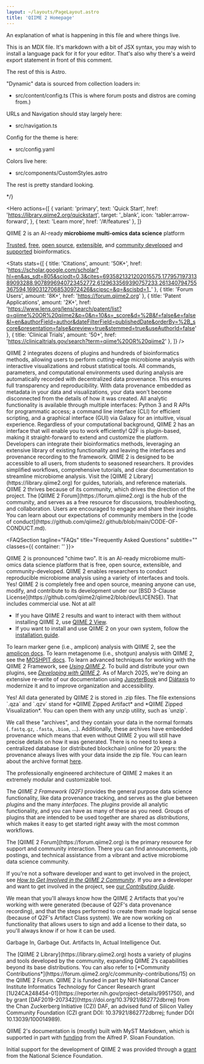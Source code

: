 ```yaml
---
layout: ~/layouts/PageLayout.astro
title: 'QIIME 2 Homepage'
---
```




An explanation of what is happening in this file and where things live.

This is an MDX file. It's markdown with a bit of JSX syntax, you may wish to
install a language pack for it for your editor. That's also why there's a weird
export statement in front of this comment.

The rest of this is Astro.

"Dynamic" data is sourced from collection loaders in:
  - src/content/config.ts
    (This is where forum posts and distros are coming from.)

URLs and Navigation should stay largely here:
  - src/navigation.ts

Config for the theme is here:
  - src/config.yaml

Colors live here:
  - src/components/CustomStyles.astro

The rest is pretty standard looking.

*/}


<Hero
  actions={[
    {
      variant: 'primary',
      text: 'Quick Start',
      href: 'https://library.qiime2.org/quickstart',
      target: '_blank',
      icon: 'tabler:arrow-forward',
    },
    { text: 'Learn more', href: '/#/features' },
  ]}
>
  <Fragment slot="title">

QIIME 2 is an AI-ready **microbiome multi-omics data science** platform

  </Fragment>
  <Fragment slot="subtitle">

[Trusted](https://scholar.google.com/scholar?hl=en&as_sdt=805&sciodt=0,3&cites=6935821321202015575,17795719731389093288,9078996940723452772,6129633569390757233,261340794755367594,16903127068530972426&scipsc=&q=&scisbd=1_),
[free](https://github.com/qiime2/qiime2/blob/dev/LICENSE),
[open source](https://github.com/qiime2),
[extensible](https://develop.qiime2.org),
and [community developed](https://library.qiime2.org)
and [supported](https://forum.qiime2.org/g/q2-mods) bioinformatics.

  </Fragment>
</Hero>


<Stats
  stats={[
    {
      title: 'Citations',
      amount: '50K+',
      href: 'https://scholar.google.com/scholar?hl=en&as_sdt=805&sciodt=0,3&cites=6935821321202015575,17795719731389093288,9078996940723452772,6129633569390757233,261340794755367594,16903127068530972426&scipsc=&q=&scisbd=1_'
    },
    {
      title: 'Forum Users',
      amount: '8K+',
      href: 'https://forum.qiime2.org'
    },
    {
      title: 'Patent Applications',
      amount: '2K+',
      href: 'https://www.lens.org/lens/search/patent/list?q=qiime%20OR%20qiime2&p=0&n=10&s=_score&d=%2B&f=false&e=false&l=en&authorField=author&dateFilterField=publishedDate&orderBy=%2B_score&presentation=false&preview=true&stemmed=true&useAuthorId=false'
    },
    {
      title: 'Clinical Trials',
      amount: '50+',
      href: 'https://clinicaltrials.gov/search?term=qiime%20OR%20qiime2'
    },
  ]}
/>


<Features
  id="/features"
  tagline="Features"
  title="Our users love these features"
  subtitle="The QIIME 2 Framework (Q2F) empowers researchers to conduct reproducible biological data science through a variety of interfaces and using diverse methods.">

  <FeatureItem title='Latest Methods' icon='tabler:microscope'>
QIIME 2 integrates dozens of plugins and hundreds of bioinformatics methods, allowing users to perform cutting-edge microbiome analysis with interactive visualizations and robust statistical tools.
  </FeatureItem>

  <FeatureItem title='Automated Provenance Recording' icon='tabler:history'>
All commands, parameters, and computational environments used during analysis are automatically recorded with decentralized data provenance.
This ensures full transparency and reproducibility.
With data provenance embedded as metadata in your data and visualizations, your data won't become disconnected from the details of how it was created.
  </FeatureItem>

  <FeatureItem title='Multiple Interfaces' icon='tabler:stack-2'>
All analytic functionality is available through multiple interfaces: Python 3 and R APIs for programmatic access; a command line interface (CLI) for efficient scripting, and a graphical interface (GUI) via Galaxy for an intuitive, visual experience.
Regardless of your computational background, QIIME 2 has an interface that will enable you to work efficiently!
  </FeatureItem>

  <FeatureItem title='Extensible' icon='tabler:hexagon-plus'>
Q2F is plugin-based, making it straight-forward to extend and customize the platform.
Developers can integrate their bioinformatics methods, leveraging an extensive library of existing functionality and leaving the interfaces and provenance recording to the framework.
  </FeatureItem>

  <FeatureItem title='Accessible' icon='tabler:book-2'>
QIIME 2 is designed to be accessible to all users, from students to seasoned researchers.
It provides simplified workflows, comprehensive tutorials, and clear documentation to streamline microbiome analysis.
Visit the [QIIME 2 Library](https://library.qiime2.org) for guides, tutorials, and reference materials.
  </FeatureItem>

  <FeatureItem title='Open Source Community' icon='tabler:users'>
QIIME 2 thrives because of its community, which drives the direction of the project.
The [QIIME 2 Forum](https://forum.qiime2.org) is the hub of the community, and serves as a free resource for discussions, troubleshooting, and collaboration.
Users are encouraged to engage and share their insights.
You can learn about our expectations of community members in the [code of conduct](https://github.com/qiime2/.github/blob/main/CODE-OF-CONDUCT.md).
  </FeatureItem>
</Features>

<Features2
    tagline="Distributions"
    title="Multi-Omics"
    subtitle="The QIIME 2 Framework supports expanding -omics data types through specialized distributions."
    items={distros}>
  <Fragment slot="bg">
    <div class="absolute inset-0 bg-blue-50 dark:bg-transparent"></div>
  </Fragment>
</Features2>


<FAQSection
    tagline="FAQs"
    title="Frequently Asked Questions"
    subtitle=""
    classes={{ container: '' }}>

  <FAQItem title='How do I pronounce QIIME 2?'>
QIIME 2 is pronounced "chime two".
It is an AI-ready microbiome multi-omics data science platform that is free, open source, extensible, and community-developed.
QIIME 2 enables researchers to conduct reproducible microbiome analysis using a variety of interfaces and tools.
  </FAQItem>

  <FAQItem title='Is QIIME 2 free to use?'>
Yes!
QIIME 2 is completely free and open source, meaning anyone can use, modify, and contribute to its development under our [BSD 3-Clause License](https://github.com/qiime2/qiime2/blob/dev/LICENSE).
That includes commercial use.
  </FAQItem>

  <FAQItem title='Is it difficult to install and use QIIME 2?'>
Not at all!

* If you have QIIME 2 results and want to interact with them without installing QIIME 2, use [QIIME 2 View](https://view.qiime2.org).
* If you want to install and use QIIME 2 on your own system, follow the [installation guide](https://docs.qiime2.org/2024.10/install/).

To learn marker gene (i.e., amplicon) analysis with QIIME 2, see the [amplicon docs](https://amplicon-docs.readthedocs.io).
To learn metagenome (i.e., shotgun) analysis with QIIME 2, see the [MOSHPIT docs](https://moshpit-docs.readthedocs.io).
To learn advanced techniques for working with the QIIME 2 Framework, see [*Using QIIME 2*](https://use.qiime2.org).
To build and distribute your own plugins, see [*Developing with QIIME 2*](https://develop.qiime2.org).
As of March 2025, we're doing an extensive re-write of our documentation using [JupyterBook](https://jupyterbook.org/en/stable/intro.html) and [Diátaxis](https://diataxis.fr/) to modernize it and to improve organization and accessibility.
  </FAQItem>

  <FAQItem title='Will my data survive the test of time?'>
Yes!
All data generated by QIIME 2 is stored in .zip files.
The file extensions `.qza` and `.qzv` stand for *QIIME Zipped Artifact* and *QIIME Zipped Visualization*.
You can open them with any unzip utility, such as `unzip`.

We call these "archives", and they contain your data in the normal formats (`.fastq.gz`, `.fasta`, `.biom`, ...).
Additionally, these archives have embedded provenance which means that even without QIIME 2 you will still have precise details on how it was generated.
There is no need to keep a centralized database (or distributed blockchain) online for 20 years: the provenance always lives with your data inside the zip file.
You can learn about the archive format [here](https://develop.qiime2.org/en/latest/framework/explanations/archives.html).
  </FAQItem>

  <FAQItem title='What makes QIIME 2 extensible? Can I customize it to fit my work?'>
The professionally engineered architecture of QIIME 2 makes it an extremely modular and customizable tool.

The *QIIME 2 Framework (Q2F)* provides the general purpose data science functionality, like data provenance tracking, and serves as the glue between *plugins* and the many *interfaces*.
The *plugins* provide all analytic functionality, and you can have as many of these as you need.
Groups of plugins that are intended to be used together are shared as *distributions*, which makes it easy to get started right away with the most common workflows.
  </FAQItem>

  <FAQItem title='How can I get help or become involved with the QIIME 2 community?'>
The [QIIME 2 Forum](https://forum.qiime2.org) is the primary resource for support and community interaction.
There you can find announcements, job postings, and technical assistance from a vibrant and active microbiome data science community.

If you're not a software developer and want to get involved in the project, see [*How to Get Involved in the QIIME 2 Community*](https://use.qiime2.org/en/latest/how-to-guides/get-involved.html).
If you are a developer and want to get involved in the project, see [our *Contributing Guide*](https://github.com/qiime2/.github/blob/main/CONTRIBUTING.md).
  </FAQItem>

  <FAQItem title='What do you mean by "AI-Ready"?'>
We mean that you'll always know how the QIIME 2 Artifacts that you're working with were generated (because of Q2F's data provenance recording), and that the steps performed to create them made logical sense (because of Q2F's Artifact Class system).
We are now working on functionality that allows users to sign and add a license to their data, so you'll always know if or how it can be used.

Garbage In, Garbage Out.
Artifacts In, Actual Intelligence Out.
  </FAQItem>

  <FAQItem title='Where can I find more QIIME 2 plugins?'>
The [QIIME 2 Library](https://library.qiime2.org) hosts a variety of plugins and tools developed by the community, expanding QIIME 2’s capabilities beyond its base distributions.
You can also refer to [*Community Contributions*](https://forum.qiime2.org/c/community-contributions/15) on the QIIME 2 Forum.
  </FAQItem>
</FAQSection>

<Text id='/funding' title='Support from federal and foundation grants' tagline='funding'>
QIIME 2 is funded in part by NIH National Cancer Institute Informatics Technology for Cancer Research grant [1U24CA248454-01](https://reporter.nih.gov/project-details/9951750), and by grant [DAF2019-207342](https://doi.org/10.37921/862772dbrrej) from the Chan Zuckerberg Initiative (CZI) DAF,
an advised fund of Silicon Valley Community Foundation (CZI grant DOI: 10.37921/862772dbrrej; funder DOI 10.13039/100014989).

QIIME 2's documentation is (mostly) built with MyST Markdown, which is supported in part with [funding](https://sloan.org/grant-detail/6620) from the Alfred P. Sloan Foundation.

Initial support for the development of QIIME 2 was provided through a [grant](https://www.nsf.gov/awardsearch/showAward?AWD_ID=1565100) from the National Science Foundation.

</Text>



<BlogLatestPosts id="/news" title="Latest News & Updates">
  <Fragment slot="bg">
    <div class="absolute inset-0 bg-blue-50 dark:bg-transparent"></div>
  </Fragment>
</BlogLatestPosts>
